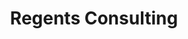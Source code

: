 ---
order: "3"
title: "Regents Consulting"
subhead: "Site Rebuild"
description: "PLACEHOLDER TEXT"
buttonText: "View Site"
link: "https://regentshealth.com/"
mainImg: "./regents-homepage-main.jpg"
thumbImg: "./regents-homepage-thumb.jpg"
type: "work"
---